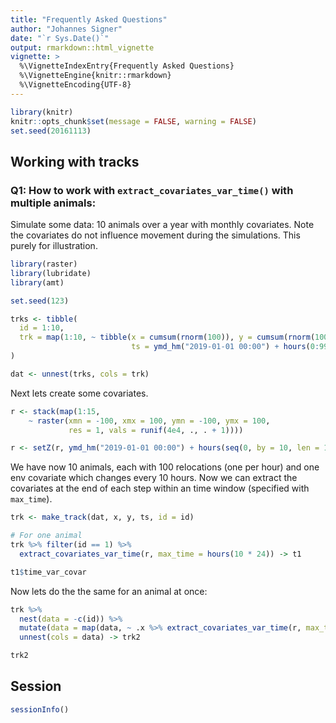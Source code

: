 ```yaml
---
title: "Frequently Asked Questions"
author: "Johannes Signer"
date: "`r Sys.Date()`"
output: rmarkdown::html_vignette
vignette: >
  %\VignetteIndexEntry{Frequently Asked Questions}
  %\VignetteEngine{knitr::rmarkdown}
  %\VignetteEncoding{UTF-8}
---
```


```r
library(knitr)
knitr::opts_chunk$set(message = FALSE, warning = FALSE)
set.seed(20161113)
```


## Working with tracks

### Q1: How to work with `extract_covariates_var_time()` with multiple animals:

Simulate some data: 10 animals over a year with monthly covariates. Note the covariates do not influence movement during the simulations. This purely for illustration. 

```r
library(raster)
library(lubridate)
library(amt)

set.seed(123)

trks <- tibble(
  id = 1:10, 
  trk = map(1:10, ~ tibble(x = cumsum(rnorm(100)), y = cumsum(rnorm(100)), 
                           ts = ymd_hm("2019-01-01 00:00") + hours(0:99)))
)

dat <- unnest(trks, cols = trk)

```

Next lets create some covariates.

```r
r <- stack(map(1:15, 
    ~ raster(xmn = -100, xmx = 100, ymn = -100, ymx = 100, 
             res = 1, vals = runif(4e4, ., . + 1))))

r <- setZ(r, ymd_hm("2019-01-01 00:00") + hours(seq(0, by = 10, len = 15)))
```

We have now 10 animals, each with 100 relocations (one per hour) and one env covariate which changes every 10 hours. 
Now we can extract the covariates at the end of each step within an time window (specified with `max_time`). 


```r
trk <- make_track(dat, x, y, ts, id = id)

# For one animal
trk %>% filter(id == 1) %>% 
  extract_covariates_var_time(r, max_time = hours(10 * 24)) -> t1

t1$time_var_covar

```
Now lets do the the same for an animal at once:

```r
trk %>% 
  nest(data = -c(id)) %>% 
  mutate(data = map(data, ~ .x %>% extract_covariates_var_time(r, max_time = hours(10 * 24)))) %>% 
  unnest(cols = data) -> trk2

trk2

```




## Session

```r
sessionInfo()
```

